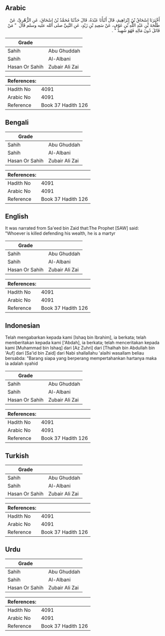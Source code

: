 ## Arabic


<div dir="rtl" lang="ar" style={{fontSize:'larger',backgroundColor:'#f8f9fa',padding:20}}>
أَخْبَرَنَا إِسْحَاقُ بْنُ إِبْرَاهِيمَ، قَالَ أَنْبَأَنَا عَبْدَةُ، قَالَ حَدَّثَنَا مُحَمَّدُ بْنُ إِسْحَاقَ، عَنِ الزُّهْرِيِّ، عَنْ طَلْحَةَ بْنِ عَبْدِ اللَّهِ بْنِ عَوْفٍ، عَنْ سَعِيدِ بْنِ زَيْدٍ، عَنِ النَّبِيِّ صلى الله عليه وسلم قَالَ ‏ "‏ مَنْ قَاتَلَ دُونَ مَالِهِ فَهُوَ شَهِيدٌ ‏"‏ ‏.‏
</div>
<div style={{backgroundColor:'#f8f9fa',padding:20, marginBottom: 10}}><table> <thead> <tr> <th>Grade</th> <th></th> </tr> </thead> <tbody> <tr><td>Sahih</td><td>Abu Ghuddah</td></tr><tr><td>Sahih</td><td>Al-Albani</td></tr><tr><td>Hasan Or Sahih</td><td>Zubair Ali Zai</td></tr></tbody></table><table> <thead> <tr> <th>References:</th> <th></th> </tr> </thead> <tbody><tr><td>Hadith No</td><td>4091</td></tr><tr><td>Arabic No</td><td>4091</td></tr><tr><td>Reference</td><td>Book 37 Hadith 126</td></tr></tbody></table></div>

## Bengali


<div dir="ltr" lang="bn" style={{fontSize:'larger',backgroundColor:'#f8f9fa',padding:20}}>

</div>
<div style={{backgroundColor:'#f8f9fa',padding:20, marginBottom: 10}}><table> <thead> <tr> <th>Grade</th> <th></th> </tr> </thead> <tbody> <tr><td>Sahih</td><td>Abu Ghuddah</td></tr><tr><td>Sahih</td><td>Al-Albani</td></tr><tr><td>Hasan Or Sahih</td><td>Zubair Ali Zai</td></tr></tbody></table><table> <thead> <tr> <th>References:</th> <th></th> </tr> </thead> <tbody><tr><td>Hadith No</td><td>4091</td></tr><tr><td>Arabic No</td><td>4091</td></tr><tr><td>Reference</td><td>Book 37 Hadith 126</td></tr></tbody></table></div>

## English


<div dir="ltr" lang="en" style={{fontSize:'larger',backgroundColor:'#f8f9fa',padding:20}}>
It was narrated from Sa'eed bin Zaid that:The Prophet [SAW] said: "Whoever is killed defending his wealth, he is a martyr
</div>
<div style={{backgroundColor:'#f8f9fa',padding:20, marginBottom: 10}}><table> <thead> <tr> <th>Grade</th> <th></th> </tr> </thead> <tbody> <tr><td>Sahih</td><td>Abu Ghuddah</td></tr><tr><td>Sahih</td><td>Al-Albani</td></tr><tr><td>Hasan Or Sahih</td><td>Zubair Ali Zai</td></tr></tbody></table><table> <thead> <tr> <th>References:</th> <th></th> </tr> </thead> <tbody><tr><td>Hadith No</td><td>4091</td></tr><tr><td>Arabic No</td><td>4091</td></tr><tr><td>Reference</td><td>Book 37 Hadith 126</td></tr></tbody></table></div>

## Indonesian


<div dir="ltr" lang="id" style={{fontSize:'larger',backgroundColor:'#f8f9fa',padding:20}}>
Telah mengabarkan kepada kami [Ishaq bin Ibrahim], ia berkata; telah memberitakan kepada kami ['Abdah], ia berkata; telah menceritakan kepada kami [Muhammad bin Ishaq] dari [Az Zuhri] dari [Thalhah bin Abdullah bin 'Auf] dari [Sa'id bin Zaid] dari Nabi shallallahu 'alaihi wasallam beliau bersabda: "Barang siapa yang berperang mempertahankan hartanya maka ia adalah syahid
</div>
<div style={{backgroundColor:'#f8f9fa',padding:20, marginBottom: 10}}><table> <thead> <tr> <th>Grade</th> <th></th> </tr> </thead> <tbody> <tr><td>Sahih</td><td>Abu Ghuddah</td></tr><tr><td>Sahih</td><td>Al-Albani</td></tr><tr><td>Hasan Or Sahih</td><td>Zubair Ali Zai</td></tr></tbody></table><table> <thead> <tr> <th>References:</th> <th></th> </tr> </thead> <tbody><tr><td>Hadith No</td><td>4091</td></tr><tr><td>Arabic No</td><td>4091</td></tr><tr><td>Reference</td><td>Book 37 Hadith 126</td></tr></tbody></table></div>

## Turkish


<div dir="ltr" lang="tr" style={{fontSize:'larger',backgroundColor:'#f8f9fa',padding:20}}>

</div>
<div style={{backgroundColor:'#f8f9fa',padding:20, marginBottom: 10}}><table> <thead> <tr> <th>Grade</th> <th></th> </tr> </thead> <tbody> <tr><td>Sahih</td><td>Abu Ghuddah</td></tr><tr><td>Sahih</td><td>Al-Albani</td></tr><tr><td>Hasan Or Sahih</td><td>Zubair Ali Zai</td></tr></tbody></table><table> <thead> <tr> <th>References:</th> <th></th> </tr> </thead> <tbody><tr><td>Hadith No</td><td>4091</td></tr><tr><td>Arabic No</td><td>4091</td></tr><tr><td>Reference</td><td>Book 37 Hadith 126</td></tr></tbody></table></div>

## Urdu


<div dir="rtl" lang="ur" style={{fontSize:'larger',backgroundColor:'#f8f9fa',padding:20}}>

</div>
<div style={{backgroundColor:'#f8f9fa',padding:20, marginBottom: 10}}><table> <thead> <tr> <th>Grade</th> <th></th> </tr> </thead> <tbody> <tr><td>Sahih</td><td>Abu Ghuddah</td></tr><tr><td>Sahih</td><td>Al-Albani</td></tr><tr><td>Hasan Or Sahih</td><td>Zubair Ali Zai</td></tr></tbody></table><table> <thead> <tr> <th>References:</th> <th></th> </tr> </thead> <tbody><tr><td>Hadith No</td><td>4091</td></tr><tr><td>Arabic No</td><td>4091</td></tr><tr><td>Reference</td><td>Book 37 Hadith 126</td></tr></tbody></table></div>